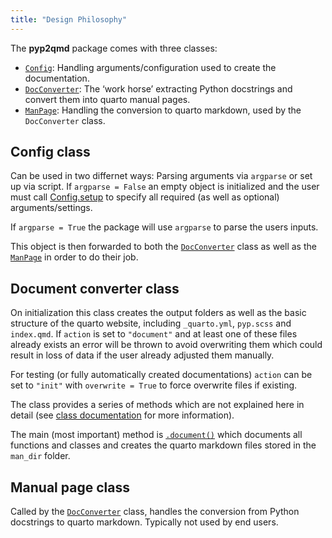 ```yaml
---
title: "Design Philosophy"
---
```


The **pyp2qmd** package comes with three classes:


* [`Config`](man/pyp2qmd.Config.Config.qmd): Handling arguments/configuration
    used to create the documentation.
* [`DocConverter`](man/pyp2qmd.DocConverter.DocConverter.qmd): The 'work horse'
    extracting Python docstrings and convert them into quarto manual pages.
* [`ManPage`](man/pyp2qmd.ManPage.ManPage.qmd): Handling the conversion to
    quarto markdown, used by the `DocConverter` class.

## Config class

Can be used in two differnet ways: Parsing arguments via `argparse` or set
up via script. If `argparse = False` an empty object is initialized and the
user must call [Config.setup](man/pyp2qmd.Config.Config.setup.qmd) to specify
all required (as well as optional) arguments/settings.

If `argparse = True` the package will use `argparse` to parse the users inputs.

This object is then forwarded to both the
[`DocConverter`](man/pyp2qmd.DocConverter.DocConverter.qmd) class as well as
the [`ManPage`](man/pyp2qmd.ManPage.ManPage.qmd) in order to do their job.


## Document converter class

On initialization this class creates the output folders as well as the
basic structure of the quarto website, including `_quarto.yml`, `pyp.scss`
and `index.qmd`. If `action` is set to `"document"` and at least one of these
files already exists an error will be thrown to avoid overwriting them which
could result in loss of data if the user already adjusted them manually.

For testing (or fully automatically created documentations) `action` can
be set to `"init"` with `overwrite = True` to force overwrite files if
existing.

The class provides a series of methods which are not explained here in
detail (see [class documentation](man/pyp2qmd.DocConverter.DocConverter.qmd)
for more information).

The main (most important) method is
[`.document()`](man/pyp2qmd.DocConverter.DocConverter.document.qmd)
which documents all functions and classes and creates the quarto markdown
files stored in the `man_dir` folder.


## Manual page class

Called by the [`DocConverter`](man/pyp2qmd.DocConverter.DocConverter.qmd)
class, handles the conversion from Python docstrings to quarto markdown. Typically
not used by end users.

